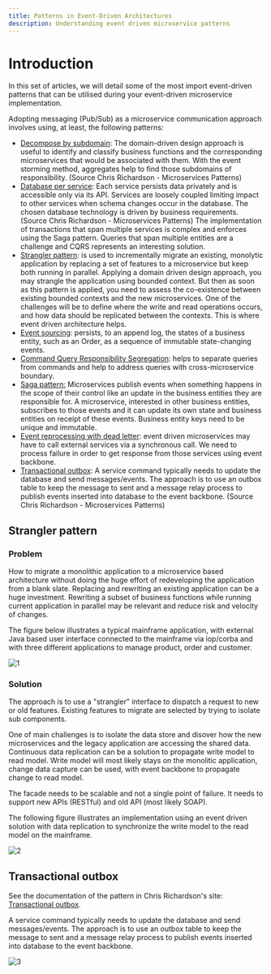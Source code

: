 ```yaml
---
title: Patterns in Event-Driven Architectures
description: Understanding event driven microservice patterns
---
```


# Introduction

In this set of articles, we will detail some of the most import event-driven patterns that can be utilised during your event-driven microservice implementation.

Adopting messaging (Pub/Sub) as a microservice communication approach involves using, at least, the following patterns:

* [Decompose by subdomain](https://microservices.io/patterns/decomposition/decompose-by-subdomain.html): The domain-driven design approach is useful to identify and classify business
functions and the corresponding microservices that would be associated with them. With the event storming method, aggregates help to find those subdomains of responsibility. (Source Chris Richardson - Microservices Patterns)
* [Database per service](https://microservices.io/patterns/data/database-per-service.html): Each service persists data privately and is accessible only via its API.
Services are loosely coupled limiting impact to other services when schema changes occur in the database. The chosen database technology is driven by business requirements. (Source Chris Richardson - Microservices Patterns)
The implementation of transactions that span multiple services is complex and enforces using the Saga pattern. Queries that span multiple entities are a challenge and CQRS represents an interesting solution.
* [Strangler pattern](#strangler-pattern): is used to incrementally migrate an existing, monolytic application by replacing a set of features to a microservice but keep both running in parallel.
Applying a domain driven design approach, you may strangle the application using bounded context. But then as soon as this pattern is applied, you need to assess the co-existence between
existing bounded contexts and the new microservices. One of the challenges will be to define where the write and read operations occurs, and how data should be replicated between the contexts.
This is where event driven architecture helps.
* [Event sourcing](./event-sourcing/): persists, to an append log, the states of a business entity, such as an Order, as a sequence of immutable state-changing events.
* [Command Query Responsibility Segregation](./cqrs/): helps to separate queries from commands and help to address queries with cross-microservice boundary.
* [Saga pattern:](./saga/) Microservices publish events when something happens in the scope of their control like an update in the business entities they are responsible for. A microservice, interested in other business entities, subscribes to those events and it can update its own state and business entities on receipt of these events. Business entity keys need to be unique and immutable.
* [Event reprocessing with dead letter](./dlq/): event driven microservices may have to call external services via a synchronous call. We need to process failure in order to get response from those services using event backbone.
* [Transactional outbox](#transactional-outbox): A service command typically needs to update the database and send messages/events. 
The approach is to use an outbox table to keep the message to sent and a message relay process to publish events inserted into database to the event backbone. (Source Chris Richardson - Microservices Patterns)


## Strangler pattern

### Problem

How to migrate a monolithic application to a microservice based architecture without doing the huge effort of redeveloping the application from a blank slate. Replacing and rewriting an existing application can be a huge investment. Rewriting a subset of business functions while running current application in parallel may be relevant and reduce risk and velocity of changes.

The figure below illustrates a typical mainframe application, with external Java based user interface connected to the mainframe via iop/corba and with three different applications to manage product, order and customer.

![1](./images/strangler.png)

### Solution

The approach is to use a "strangler" interface to dispatch a request to new or old features. Existing features to migrate are selected by trying to isolate sub components.

One of main challenges is to isolate the data store and disover how the new microservices and the legacy application are accessing the shared data. Continuous data replication can be a solution to propagate write model to read model. Write model will most likely stays on the monolitic application, change data capture can be used, with event backbone to propagate change to read model.

The facade needs to be scalable and not a single point of failure. It needs to support new APIs (RESTful) and old API (most likely SOAP).

The following figure illustrates an implementation using an event driven solution with data replication to synchronize the write model to the read model on the mainframe.

![2](./images/strangler-2.png)

## Transactional outbox

See the documentation of the pattern in Chris Richardson's site: [Transactional outbox](https://microservices.io/patterns/data/transactional-outbox.html).

A service command typically needs to update the database and send messages/events. The approach is to use an outbox table to keep the message to sent and a message relay process to publish events inserted into database to the event backbone.

![3](./images/outbox.png)
